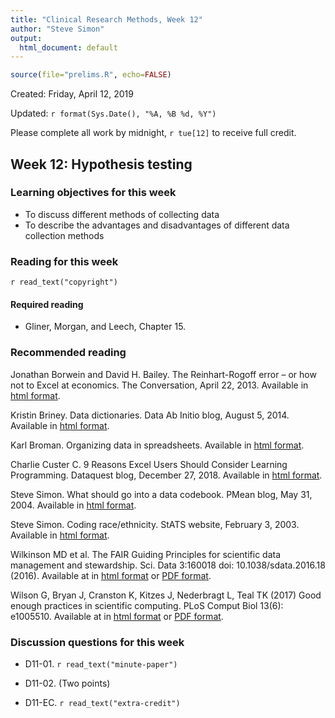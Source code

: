 ```yaml
---
title: "Clinical Research Methods, Week 12"
author: "Steve Simon"
output:
  html_document: default
---
```


```r
source(file="prelims.R", echo=FALSE)
```

Created: Friday, April 12, 2019

Updated: `r format(Sys.Date(), "%A, %B %d, %Y")`

Please complete all work by midnight, `r tue[12]` to receive full credit.

## Week 12: Hypothesis testing

### Learning objectives for this week

* To discuss different methods of collecting data
* To describe the advantages and disadvantages of different data collection methods

### Reading for this week

`r read_text("copyright")`

#### Required reading

* Gliner, Morgan, and Leech, Chapter 15.

### Recommended reading

Jonathan Borwein and David H. Bailey. The Reinhart-Rogoff error – or how not to Excel at economics. The Conversation, April 22, 2013. Available in [html format](https://theconversation.com/the-reinhart-rogoff-error-or-how-not-to-excel-at-economics-13646).

Kristin Briney. Data dictionaries. Data Ab Initio blog, August 5, 2014. Available in [html format](http://dataabinitio.com/?p=454%C2%A0).

Karl Broman. Organizing data in spreadsheets. Available in [html format](http://kbroman.org/dataorg/).

Charlie Custer C. 9 Reasons Excel Users Should Consider Learning Programming. Dataquest blog, December 27, 2018. Available in [html format](https://www.dataquest.io/blog/9-reasons-excel-users-should-consider-learning-programming/).

Steve Simon. What should go into a data codebook. PMean blog, May 31, 2004. Available in [html format](http://blog.pmean.com/data-codebook/).

Steve Simon. Coding race/ethnicity. StATS website, February 3, 2003. Available in [html format](http://www.pmean.com/05/RaceEthnicity.html).

Wilkinson MD et al. The FAIR Guiding Principles for scientific data management and stewardship. Sci. Data 3:160018 doi: 10.1038/sdata.2016.18 (2016). Available at in [html format](http://www.nature.com/articles/sdata201618) or [PDF format](https://www.nature.com/articles/sdata201618.pdf).

Wilson G, Bryan J, Cranston K, Kitzes J, Nederbragt L, Teal TK (2017) Good enough practices in scientific computing. PLoS Comput Biol 13(6): e1005510. Available at in [html format](https://doi.org/10.1371/journal.pcbi.1005510) or [PDF format](https://journals.plos.org/ploscompbiol/article/file?id=10.1371/journal.pcbi.1005510&type=printable).

### Discussion questions for this week

* D11-01. `r read_text("minute-paper")`

* D11-02. (Two points) 

* D11-EC. `r read_text("extra-credit")`
